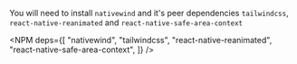 
You will need to install `nativewind` and it's peer dependencies `tailwindcss`, `react-native-reanimated` and `react-native-safe-area-context`

<NPM
  deps={[
    "nativewind",
    "tailwindcss",
    "react-native-reanimated",
    "react-native-safe-area-context",
  ]}
/>
